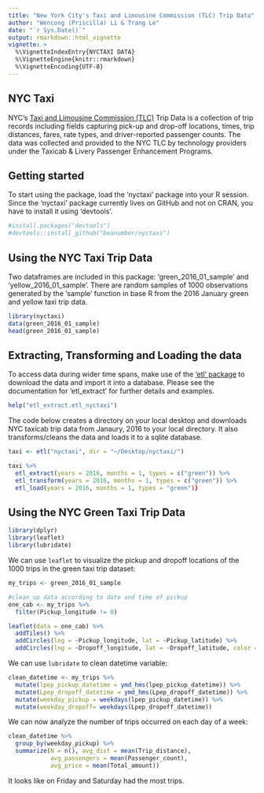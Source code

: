 ```yaml
---
title: "New York City's Taxi and Limousine Commission (TLC) Trip Data"
author: "Wencong (Priscilla) Li & Trang Le"
date: "`r Sys.Date()`"
output: rmarkdown::html_vignette
vignette: >
  %\VignetteIndexEntry{NYCTAXI DATA}
  %\VignetteEngine{knitr::rmarkdown}
  %\VignetteEncoding{UTF-8}
---
```


## NYC Taxi

NYC's [Taxi and Limousine Commission (TLC)](http://www.nyc.gov/html/tlc/html/about/trip_record_data.shtml) Trip Data is a collection of trip records including fields capturing pick-up and drop-off locations, times, trip distances, fares, rate types, and driver-reported passenger counts. The data was collected and provided to the NYC TLC by technology providers under the Taxicab & Livery Passenger Enhancement Programs. 

## Getting started
To start using the package, load the 'nyctaxi' package into your R session. Since the 'nyctaxi' package currently lives on GitHub and not on CRAN, you have to install it using 'devtools'.

```r
#install.packages("devtools")
#devtools::install_github("beanumber/nyctaxi")
```

## Using the NYC Taxi Trip Data
Two dataframes are included in this package: 'green_2016_01_sample' and 'yellow_2016_01_sample'. There are random samples of 1000 observations generated by the 'sample' function in base R from the 2016 January green and yellow taxi trip data.

```r
library(nyctaxi)
data(green_2016_01_sample)
head(green_2016_01_sample)
```

## Extracting, Transforming and Loading the data

To access data during wider time spans, make use of the ['etl' package](https://github.com/beanumber/etl) to download the data and import it into a database. Please see the documentation for 'etl_extract' for further details and examples.

```r
help("etl_extract.etl_nyctaxi")
```

The code below creates a directory on your local desktop and downloads NYC taxicab trip data from Janaury, 2016 to your local directory. It also transforms/cleans the data and loads it to a sqlite database.  
```r
taxi <- etl("nyctaxi", dir = "~/Desktop/nyctaxi/")

taxi %>%
  etl_extract(years = 2016, months = 1, types = c("green")) %>% 
  etl_transform(years = 2016, months = 1, types = c("green")) %>% 
  etl_load(years = 2016, months = 1, types = "green")}
```

## Using the NYC Green Taxi Trip Data

```r
library(dplyr)
library(leaflet)
library(lubridate)
```

We can use `leaflet` to visualize the pickup and dropoff locations of the 1000 trips in the green taxi trip dataset:
```r
my_trips <- green_2016_01_sample

#clean_up data according to date and time of pickup
one_cab <- my_trips %>% 
  filter(Pickup_longitude != 0)

leaflet(data = one_cab) %>% 
  addTiles() %>% 
  addCircles(lng = ~Pickup_longitude, lat = ~Pickup_latitude) %>% 
  addCircles(lng = ~Dropoff_longitude, lat = ~Dropoff_latitude, color = "green")
```


We can use `lubridate` to clean datetime variable:
```r

clean_datetime <- my_trips %>% 
  mutate(lpep_pickup_datetime = ymd_hms(lpep_pickup_datetime)) %>%
  mutate(Lpep_dropoff_datetime = ymd_hms(Lpep_dropoff_datetime)) %>% 
  mutate(weekday_pickup = weekdays(lpep_pickup_datetime)) %>%
  mutate(weekday_dropoff= weekdays(Lpep_dropoff_datetime))
```

We can now analyze the number of trips occurred on each day of a week:
```r
clean_datetime %>% 
  group_by(weekday_pickup) %>%
  summarize(N = n(), avg_dist = mean(Trip_distance), 
            avg_passengers = mean(Passenger_count), 
            avg_price = mean(Total_amount))
```
It looks like on Friday and Saturday had the most trips.

